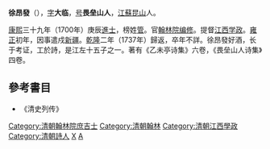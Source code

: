 '''徐昂發'''（{{bd|?||?|}}），[[表字|字]]'''大临'''，[[号|号]]'''畏垒山人'''，[[江蘇省_(清)|江蘇]][[昆山市|昆山]]人。

[[康熙|康熙]]三十九年（1700年）庚辰[[進士|進士]]，榜姓[[管姓|管]]。官[[翰林院编修|翰林院编修]]。提督[[江西|江西]][[学政|学政]]。[[雍正|雍正]]初年，因事遣戍[[新疆|新疆]]。[[乾隆|乾隆]]二年（1737年）歸返，卒年不詳。徐昂發好酒，长于考证，工於詩，是江左十五子之一。著有《乙未亭诗集》六卷，《畏垒山人诗集》四卷。

==參考書目==
*《清史列传》

{{清朝人物小作品}}

{{江左十五子}}
{{康熙三十九年庚辰科殿試金榜}}
{{DEFAULTSORT:Xu徐}}
[[Category:清朝翰林院庶吉士|Category:清朝翰林院庶吉士]]
[[Category:清朝翰林|Category:清朝翰林]]
[[Category:清朝江西學政|Category:清朝江西學政]]
[[Category:清朝詩人|Category:清朝詩人]]
[[Category:崑山人|X]]
[[Category:徐姓|A]]